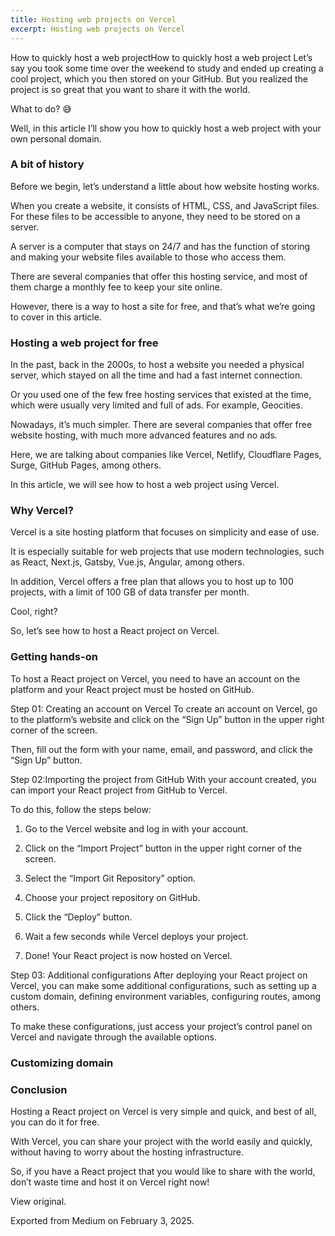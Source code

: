 ```yaml
---
title: Hosting web projects on Vercel
excerpt: Hosting web projects on Vercel
---
```


How to quickly host a web projectHow to quickly host a web project
Let’s say you took some time over the weekend to study and ended up creating a cool project, which you then stored on your GitHub. But you realized the project is so great that you want to share it with the world.


What to do? 😅


Well, in this article I’ll show you how to quickly  host a web project with your own personal domain.


### A bit of history


Before we begin, let’s understand a little about how website hosting works.


When you create a website, it consists of HTML, CSS, and JavaScript files. For these files to be accessible to anyone, they need to be stored on a server.


A server is a computer that stays on 24/7 and has the function of storing and making your website files available to those who access them.


There are several companies that offer this hosting service, and most of them charge a monthly fee to keep your site online.


However, there is a way to host a site for free, and that’s what we’re going to cover in this article.


### Hosting a web project for free


In the past, back in the 2000s, to host a website you needed a physical server, which stayed on all the time and had a fast internet connection.


Or you used one of the few free hosting services that existed at the time, which were usually very limited and full of ads. For example, Geocities.


Nowadays, it’s much simpler. There are several companies that offer free website hosting, with much more advanced features and no ads.


Here, we are talking about companies like Vercel, Netlify, Cloudflare Pages, Surge, GitHub Pages, among others.


In this article, we will see how to host a web project using Vercel.


### Why Vercel?


Vercel is a site hosting platform that focuses on simplicity and ease of use.


It is especially suitable for web projects that use modern technologies, such as React, Next.js, Gatsby, Vue.js, Angular, among others.


In addition, Vercel offers a free plan that allows you to host up to 100 projects, with a limit of 100 GB of data transfer per month.


Cool, right?


So, let’s see how to host a React project on Vercel.


### Getting hands-on


To host a React project on Vercel, you need to have an account on the platform and your React project must be hosted on GitHub.

Step 01: Creating an account on Vercel
To create an account on Vercel, go to the platform’s website and click on the “Sign Up” button in the upper right corner of the screen.


Then, fill out the form with your name, email, and password, and click the “Sign Up” button.

Step 02:Importing the project from GitHub
With your account created, you can import your React project from GitHub to Vercel.


To do this, follow the steps below:


1. Go to the Vercel website and log in with your account.


2. Click on the “Import Project” button in the upper right corner of the screen.


3. Select the “Import Git Repository” option.


4. Choose your project repository on GitHub.


5. Click the “Deploy” button.


6. Wait a few seconds while Vercel deploys your project.


7. Done! Your React project is now hosted on Vercel.

Step 03: Additional configurations
After deploying your React project on Vercel, you can make some additional configurations, such as setting up a custom domain, defining environment variables, configuring routes, among others.


To make these configurations, just access your project’s control panel on Vercel and navigate through the available options.


### Customizing domain





### Conclusion


Hosting a React project on Vercel is very simple and quick, and best of all, you can do it for free.


With Vercel, you can share your project with the world easily and quickly, without having to worry about the hosting infrastructure.


So, if you have a React project that you would like to share with the world, don’t waste time and host it on Vercel right now!





View original.


Exported from Medium on February 3, 2025.

